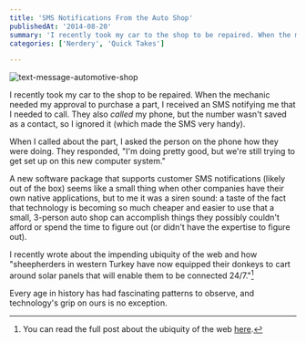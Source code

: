 ```yaml
---
title: 'SMS Notifications From the Auto Shop'
publishedAt: '2014-08-20'
summary: 'I recently took my car to the shop to be repaired. When the mechanic needed my approval to purchase a part, I received an SMS notifying me that I needed to call. They also called my phone, but the n...'
categories: ['Nerdery', 'Quick Takes']

---
```


<Image src="/images/blog/quick-takes-sms-notifications-from-the-auto-shop/0e52f-text-message-automotive-shop.jpg" alt="text-message-automotive-shop" width={800} height={600} />

I recently took my car to the shop to be repaired. When the mechanic needed my approval to purchase a part, I received an SMS notifying me that I needed to call. They also *called* my phone, but the number wasn't saved as a contact, so I ignored it (which made the SMS very handy).

When I called about the part, I asked the person on the phone how they were doing. They responded, "I'm doing pretty good, but we're still trying to get set up on this new computer system."

A new software package that supports customer SMS notifications (likely out of the box) seems like a small thing when other companies have their own native applications, but to me it was a siren sound: a taste of the fact that technology is becoming so much cheaper and easier to use that a small, 3-person auto shop can accomplish things they possibly couldn't afford or spend the time to figure out (or didn't have the expertise to figure out).

I recently wrote about the impending ubiquity of the web and how "sheepherders in western Turkey have now equipped their donkeys to cart around solar panels that will enable them to be connected 24/7."[^1]

Every age in history has had fascinating patterns to observe, and technology's grip on ours is no exception.

[^1]: You can read the full post about the ubiquity of the web [here](/blog/the-inevitable-ubiquity-of-the-web).
